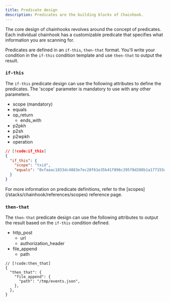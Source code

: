 ```yaml
---
title: Predicate design
description: Predicates are the building blocks of Chainhook.
---
```


The core design of chainhooks revolves around the concept of predicates. Each individual chainhook has a customizable predicate that specifies what information you are scanning for.

Predicates are defined in an `if-this`, `then-that` format. You'll write your condition in the `if-this` condition template and use `then-that` to output the result.

### `if-this`

The `if-this` predicate design can use the following attributes to define the predicates. The 'scope' parameter is mandatory to use with any other parameters.

- scope (mandatory)
- equals
- op_return
  - ends_with
- p2pkh
- p2sh
- p2wpkh
- operation

```json
// [!code:if_this]
{
  "if_this": {
    "scope": "txid",
    "equals": "0xfaaac1833dc4883e7ec28f61e35b41f896c395f8d288b1a177155de2abd6052f"
  }
}
```

<Callout>
  For more information on predicate definitions, refer to the [scopes](/stacks/chainhook/references/scopes) reference page.
</Callout>

### `then-that`

The `then-that` predicate design can use the following attributes to output the result based on the `if-this` condition defined.

- http_post
  - url
  - authorization_header
- file_append
  - path

```jsonc
// [!code:then_that]
{
  "then_that": {
    "file_append": {
      "path": "/tmp/events.json",
    },
  },
}
```
